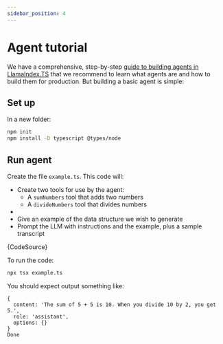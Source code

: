 ```yaml
---
sidebar_position: 4
---
```



# Agent tutorial

We have a comprehensive, step-by-step [guide to building agents in LlamaIndex.TS](../../guides/agents/setup) that we recommend to learn what agents are and how to build them for production. But building a basic agent is simple:

## Set up

In a new folder:

```bash npm2yarn
npm init
npm install -D typescript @types/node
```

## Run agent

Create the file `example.ts`. This code will:

- Create two tools for use by the agent:
  - A `sumNumbers` tool that adds two numbers
  - A `divideNumbers` tool that divides numbers
-
- Give an example of the data structure we wish to generate
- Prompt the LLM with instructions and the example, plus a sample transcript

<CodeBlock language="ts">{CodeSource}</CodeBlock>

To run the code:

```bash
npx tsx example.ts
```

You should expect output something like:

```
{
  content: 'The sum of 5 + 5 is 10. When you divide 10 by 2, you get 5.',
  role: 'assistant',
  options: {}
}
Done
```
